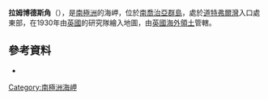 {{coord|54|52|S|36|0|W|display=title}}

'''拉姆博德斯角'''（{{lang-en|Rumbolds Point}}），是[[南極洲|南極洲]]的海岬，位於[[南喬治亞群島|南喬治亞群島]]，處於[[道特弗爾灣|道特弗爾灣]]入口處東部，在1930年由[[英國|英國]]的研究隊繪入地圖，由[[英國海外領土|英國海外領土]]管轄。

==參考資料==
* {{usgs-gazetteer}}

{{Antarctica-geo-stub}}
[[Category:南極洲海岬|Category:南極洲海岬]]